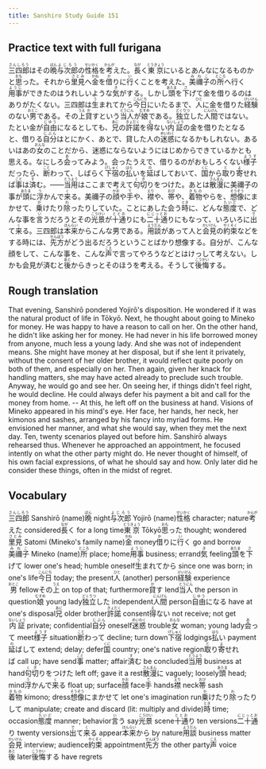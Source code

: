 ```yaml
---
title: Sanshiro Study Guide 151
---
```


## Practice text with full furigana

<p>
<ruby><rb>三四郎</rb><rt>さんしろう</rt></ruby>はその<ruby><rb>晩</rb><rt>ばん</rt></ruby><ruby><rb>与次郎</rb><rt>よじろう</rt></ruby>の<ruby><rb>性格</rb><rt>せいかく</rt></ruby>を<ruby><rb>考</rb><rt>かんが</rt></ruby>えた。<ruby><rb>長</rb><rt>なが</rt></ruby>く<ruby><rb>東京</rb><rt>とうきょう</rt></ruby>にいるとあんなになるものかと<ruby><rb>思</rb><rt>おも</rt></ruby>った。それから<ruby><rb>里見</rb><rt>さとみ</rt></ruby>へ<ruby><rb>金</rb><rt>かね</rt></ruby>を<ruby><rb>借</rb><rt>か</rt></ruby>りに<ruby><rb>行</rb><rt>い</rt></ruby>くことを考えた。<ruby><rb>美禰子</rb><rt>みねこ</rt></ruby>の<ruby><rb>所</rb><rt>ところ</rt></ruby>へ行く<ruby><rb>用事</rb><rt>ようじ</rt></ruby>ができたのはうれしいような<ruby><rb>気</rb><rt>き</rt></ruby>がする。しかし<ruby><rb>頭</rb><rt>あたま</rt></ruby>を<ruby><rb>下</rb><rt>さ</rt></ruby>げて金を借りるのはありがたくない。三四郎は<ruby><rb>生</rb><rt>う</rt></ruby>まれてから<ruby><rb>今日</rb><rt>こんにち</rt></ruby>にいたるまで、<ruby><rb>人</rb><rt>ひと</rt></ruby>に金を借りた<ruby><rb>経験</rb><rt>けいけん</rt></ruby>のない<ruby><rb>男</rb><rt>おとこ</rt></ruby>である。その<ruby><rb>上</rb><rt>うえ</rt></ruby><ruby><rb>貸</rb><rt>か</rt></ruby>すという<ruby><rb>当人</rb><rt>とうにん</rt></ruby>が<ruby><rb>娘</rb><rt>むすめ</rt></ruby>である。<ruby><rb>独立</rb><rt>どくりつ</rt></ruby>した<ruby><rb>人間</rb><rt>にんげん</rt></ruby>ではない。たとい金が<ruby><rb>自由</rb><rt>じゆう</rt></ruby>になるとしても、<ruby><rb>兄</rb><rt>あに</rt></ruby>の<ruby><rb>許諾</rb><rt>きょだく</rt></ruby>を<ruby><rb>得</rb><rt>え</rt></ruby>ない<ruby><rb>内証</rb><rt>ないしょう</rt></ruby>の金を借りたとなると、借りる<ruby><rb>自分</rb><rt>じぶん</rt></ruby>はとにかく、あとで、貸した人の<ruby><rb>迷惑</rb><rt>めいわく</rt></ruby>になるかもしれない。あるいはあの<ruby><rb>女</rb><rt>おんな</rt></ruby>のことだから、迷惑にならないようにはじめからできているかとも思える。なにしろ<ruby><rb>会</rb><rt>あ</rt></ruby>ってみよう。会ったうえで、借りるのがおもしろくない<ruby><rb>様子</rb><rt>ようす</rt></ruby>だったら、<ruby><rb>断</rb><rt>こと</rt></ruby>わって、しばらく<ruby><rb>下宿</rb><rt>げしゅく</rt></ruby>の<ruby><rb>払</rb><rt>はら</rt></ruby>いを<ruby><rb>延</rb><rt>の</rt></ruby>ばしておいて、<ruby><rb>国</rb><rt>くに</rt></ruby>から<ruby><rb>取</rb><rt>と</rt></ruby>り<ruby><rb>寄</rb><rt>よ</rt></ruby>せれば<ruby><rb>事</rb><rt>こと</rt></ruby>は<ruby><rb>済</rb><rt>す</rt></ruby>む。――<ruby><rb>当用</rb><rt>とうよう</rt></ruby>はここまで考えて<ruby><rb>句切</rb><rt>くぎ</rt></ruby>りをつけた。あとは<ruby><rb>散漫</rb><rt>さんまん</rt></ruby>に美禰子の事が<ruby><rb>頭</rb><rt>あたま</rt></ruby>に<ruby><rb>浮</rb><rt>う</rt></ruby>かんで<ruby><rb>来</rb><rt>く</rt></ruby>る。美禰子の<ruby><rb>顔</rb><rt>かお</rt></ruby>や<ruby><rb>手</rb><rt>て</rt></ruby>や、<ruby><rb>襟</rb><rt>えり</rt></ruby>や、<ruby><rb>帯</rb><rt>おび</rt></ruby>や、<ruby><rb>着物</rb><rt>きもの</rt></ruby>やらを、<ruby><rb>想像</rb><rt>そうぞう</rt></ruby>にまかせて、<ruby><rb>乗</rb><rt>か</rt></ruby>けたり<ruby><rb>除</rb><rt>わ</rt></ruby>ったりしていた。ことにあした会う<ruby><rb>時</rb><rt>とき</rt></ruby>に、どんな<ruby><rb>態度</rb><rt>たいど</rt></ruby>で、どんな事を<ruby><rb>言</rb><rt>い</rt></ruby>うだろうとその<ruby><rb>光景</rb><rt>こうけい</rt></ruby>が<ruby><rb>十通</rb><rt>ととお</rt></ruby>りにも<ruby><rb>二十通</rb><rt>にじっとお</rt></ruby>りにもなって、いろいろに<ruby><rb>出</rb><rt>で</rt></ruby>て<ruby><rb>来</rb><rt>く</rt></ruby>る。三四郎は<ruby><rb>本来</rb><rt>ほんらい</rt></ruby>からこんな男である。<ruby><rb>用談</rb><rt>ようだん</rt></ruby>があって人と<ruby><rb>会見</rb><rt>かいけん</rt></ruby>の<ruby><rb>約束</rb><rt>やくそく</rt></ruby>などをする時には、<ruby><rb>先方</rb><rt>せんぽう</rt></ruby>がどう出るだろうということばかり想像する。自分が、こんな顔をして、こんな事を、こんな<ruby><rb>声</rb><rt>こえ</rt></ruby>で言ってやろうなどとはけっして考えない。しかも会見が済むと<ruby><rb>後</rb><rt>あと</rt></ruby>からきっとそのほうを考える。そうして<ruby><rb>後悔</rb><rt>こうかい</rt></ruby>する。
</p>


## Rough translation

That evening, Sanshirō pondered Yojirō's disposition. He wondered if it was the natural product of life in Tōkyō. Next, he thought about going to Mineko for money. He was happy to have a reason to call on her. On the other hand, he didn't like asking her for money. He had never in his life borrowed money from anyone, much less a young lady. And she was not of independent means. She might have money at her disposal, but if she lent it privately, without the consent of her older brother, it would reflect quite poorly on both of them, and especially on her. Then again, given her knack for handling matters, she may have acted already to preclude such trouble. Anyway, he would go and see her. On seeing her, if things didn't feel right, he would decline. He could always defer his payment a bit and call for the money from home. -- At this, he left off on the business at hand. Visions of Mineko appeared in his mind's eye. Her face, her hands, her neck, her kimonos and sashes, arranged by his fancy into myriad forms. He envisioned her manner, and what she would say, when they met the next day. Ten, twenty scenarios played out before him. Sanshirō always rehearsed thus. Whenever he approached an appointment, he focused intently on what the other party might do. He never thought of himself, of his own facial expressions, of what he should say and how. Only later did he consider these things, often in the midst of regret.               


## Vocabulary

<p>
<span class="vocabstudy"><ruby><rb>三四郎</rb><rt>さんしろう</rt></ruby>&nbsp;Sanshirō (name)</span><span class="vocabstudy"><ruby><rb>晩</rb><rt>ばん</rt></ruby>&nbsp;night</span><span class="vocabstudy"><ruby><rb>与次郎</rb><rt>よじろう</rt></ruby>&nbsp;Yojirō (name)</span><span class="vocabstudy"><ruby><rb>性格</rb><rt>せいかく</rt></ruby>&nbsp;character; nature</span><span class="vocabstudy"><ruby><rb>考</rb><rt>かんが</rt></ruby>えた&nbsp;considered</span><span class="vocabstudy"><ruby><rb>長</rb><rt>なが</rt></ruby>く&nbsp;for a long time</span><span class="vocabstudy"><ruby><rb>東京</rb><rt>とうきょう</rt></ruby>&nbsp;Tōkyō</span><span class="vocabstudy"><ruby><rb>思</rb><rt>おも</rt></ruby>った&nbsp;thought; wondered</span><span class="vocabstudy"><ruby><rb>里見</rb><rt>さとみ</rt></ruby>&nbsp;Satomi (Mineko's family name)</span><span class="vocabstudy"><ruby><rb>金</rb><rt>かね</rt></ruby>&nbsp;money</span><span class="vocabstudy"><ruby><rb>借</rb><rt>か</rt></ruby>りに<ruby><rb>行</rb><rt>い</rt></ruby>く&nbsp;go and borrow</span><span class="vocabstudy"><ruby><rb>美禰子</rb><rt>みねこ</rt></ruby>&nbsp;Mineko (name)</span><span class="vocabstudy"><ruby><rb>所</rb><rt>ところ</rt></ruby>&nbsp;place; home</span><span class="vocabstudy"><ruby><rb>用事</rb><rt>ようじ</rt></ruby>&nbsp;business; errand</span><span class="vocabstudy"><ruby><rb>気</rb><rt>き</rt></ruby>&nbsp;feeling</span><span class="vocabstudy"><ruby><rb>頭</rb><rt>あたま</rt></ruby>を<ruby><rb>下</rb><rt>さ</rt></ruby>げて&nbsp;lower one's head; humble oneself</span><span class="vocabstudy"><ruby><rb>生</rb><rt>う</rt></ruby>まれてから&nbsp;since one was born; in one's life</span><span class="vocabstudy"><ruby><rb>今日</rb><rt>こんにち</rt></ruby>&nbsp;today; the present</span><span class="vocabstudy"><ruby><rb>人</rb><rt>ひと</rt></ruby>&nbsp;(another) person</span><span class="vocabstudy"><ruby><rb>経験</rb><rt>けいけん</rt></ruby>&nbsp;experience</span><span class="vocabstudy"><ruby><rb>男</rb><rt>おとこ</rt></ruby>&nbsp;fellow</span><span class="vocabstudy">その<ruby><rb>上</rb><rt>うえ</rt></ruby>&nbsp;on top of that; furthermore</span><span class="vocabstudy"><ruby><rb>貸</rb><rt>か</rt></ruby>す&nbsp;lend</span><span class="vocabstudy"><ruby><rb>当人</rb><rt>とうにん</rt></ruby>&nbsp;the person in question</span><span class="vocabstudy"><ruby><rb>娘</rb><rt>むすめ</rt></ruby>&nbsp;young lady</span><span class="vocabstudy"><ruby><rb>独立</rb><rt>どくりつ</rt></ruby>した&nbsp;independent</span><span class="vocabstudy"><ruby><rb>人間</rb><rt>にんげん</rt></ruby>&nbsp;person</span><span class="vocabstudy"><ruby><rb>自由</rb><rt>じゆう</rt></ruby>になる&nbsp;have at one's disposal</span><span class="vocabstudy"><ruby><rb>兄</rb><rt>あに</rt></ruby>&nbsp;older brother</span><span class="vocabstudy"><ruby><rb>許諾</rb><rt>きょだく</rt></ruby>&nbsp;consent</span><span class="vocabstudy"><ruby><rb>得</rb><rt>え</rt></ruby>ない&nbsp;not receive; not get</span><span class="vocabstudy"><ruby><rb>内証</rb><rt>ないしょう</rt></ruby>&nbsp;private; confidential</span><span class="vocabstudy"><ruby><rb>自分</rb><rt>じぶん</rt></ruby>&nbsp;oneself</span><span class="vocabstudy"><ruby><rb>迷惑</rb><rt>めいわく</rt></ruby>&nbsp;trouble</span><span class="vocabstudy"><ruby><rb>女</rb><rt>おんな</rt></ruby>&nbsp;woman; young lady</span><span class="vocabstudy"><ruby><rb>会</rb><rt>あ</rt></ruby>って&nbsp;meet</span><span class="vocabstudy"><ruby><rb>様子</rb><rt>ようす</rt></ruby>&nbsp;situation</span><span class="vocabstudy"><ruby><rb>断</rb><rt>こと</rt></ruby>わって&nbsp;decline; turn down</span><span class="vocabstudy"><ruby><rb>下宿</rb><rt>げしゅく</rt></ruby>&nbsp;lodgings</span><span class="vocabstudy"><ruby><rb>払</rb><rt>はら</rt></ruby>い&nbsp;payment</span><span class="vocabstudy"><ruby><rb>延</rb><rt>の</rt></ruby>ばして&nbsp;extend; delay; defer</span><span class="vocabstudy"><ruby><rb>国</rb><rt>くに</rt></ruby>&nbsp;country; one's native region</span><span class="vocabstudy"><ruby><rb>取</rb><rt>と</rt></ruby>り<ruby><rb>寄</rb><rt>よ</rt></ruby>せれば&nbsp;call up; have send</span><span class="vocabstudy"><ruby><rb>事</rb><rt>こと</rt></ruby>&nbsp;matter; affair</span><span class="vocabstudy"><ruby><rb>済</rb><rt>す</rt></ruby>む&nbsp;be concluded</span><span class="vocabstudy"><ruby><rb>当用</rb><rt>とうよう</rt></ruby>&nbsp;business at hand</span><span class="vocabstudy"><ruby><rb>句切</rb><rt>くぎ</rt></ruby>りをつけた&nbsp;left off; gave it a rest</span><span class="vocabstudy"><ruby><rb>散漫</rb><rt>さんまん</rt></ruby>に&nbsp;vaguely; loosely</span><span class="vocabstudy"><ruby><rb>頭</rb><rt>あたま</rt></ruby>&nbsp;head; mind</span><span class="vocabstudy"><ruby><rb>浮</rb><rt>う</rt></ruby>かんで<ruby><rb>来</rb><rt>く</rt></ruby>る&nbsp;float up; surface</span><span class="vocabstudy"><ruby><rb>顔</rb><rt>かお</rt></ruby>&nbsp;face</span><span class="vocabstudy"><ruby><rb>手</rb><rt>て</rt></ruby>&nbsp;hands</span><span class="vocabstudy"><ruby><rb>襟</rb><rt>えり</rt></ruby>&nbsp;neck</span><span class="vocabstudy"><ruby><rb>帯</rb><rt>おび</rt></ruby>&nbsp;sash</span><span class="vocabstudy"><ruby><rb>着物</rb><rt>きもの</rt></ruby>&nbsp;kimono; dress</span><span class="vocabstudy"><ruby><rb>想像</rb><rt>そうぞう</rt></ruby>にまかせて&nbsp;let one's imagination run</span><span class="vocabstudy"><ruby><rb>乗</rb><rt>か</rt></ruby>けたり<ruby><rb>除</rb><rt>わ</rt></ruby>ったりして&nbsp;manipulate; create and discard (lit: multiply and divide)</span><span class="vocabstudy"><ruby><rb>時</rb><rt>とき</rt></ruby>&nbsp;time; occasion</span><span class="vocabstudy"><ruby><rb>態度</rb><rt>たいど</rt></ruby>&nbsp;manner; behavior</span><span class="vocabstudy"><ruby><rb>言</rb><rt>い</rt></ruby>う&nbsp;say</span><span class="vocabstudy"><ruby><rb>光景</rb><rt>こうけい</rt></ruby>&nbsp;scene</span><span class="vocabstudy"><ruby><rb>十通</rb><rt>ととお</rt></ruby>り&nbsp;ten versions</span><span class="vocabstudy"><ruby><rb>二十通</rb><rt>にじっとお</rt></ruby>り&nbsp;twenty versions</span><span class="vocabstudy"><ruby><rb>出</rb><rt>で</rt></ruby>て<ruby><rb>来</rb><rt>く</rt></ruby>る&nbsp;appear</span><span class="vocabstudy"><ruby><rb>本来</rb><rt>ほんらい</rt></ruby>から&nbsp;by nature</span><span class="vocabstudy"><ruby><rb>用談</rb><rt>ようだん</rt></ruby>&nbsp;business matter</span><span class="vocabstudy"><ruby><rb>会見</rb><rt>かいけん</rt></ruby>&nbsp;interview; audience</span><span class="vocabstudy"><ruby><rb>約束</rb><rt>やくそく</rt></ruby>&nbsp;appointment</span><span class="vocabstudy"><ruby><rb>先方</rb><rt>せんぽう</rt></ruby>&nbsp;the other party</span><span class="vocabstudy"><ruby><rb>声</rb><rt>こえ</rt></ruby>&nbsp;voice</span><span class="vocabstudy"><ruby><rb>後</rb><rt>あと</rt></ruby>&nbsp;later</span><span class="vocabstudy"><ruby><rb>後悔</rb><rt>こうかい</rt></ruby>する&nbsp;have regrets</span>
</p>
